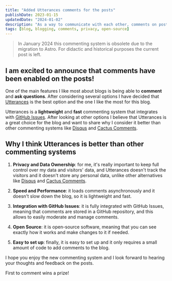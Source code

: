```yaml
---
title: "Added Utterances comments for the posts"
publishDate: 2023-01-15
updatedDate: "2024-01-02"
description: "As a way to communicate with each other, comments on posts have been activated"
tags: [blog, blogging, comments, privacy, open-source]
---
```



> In January 2024 this commenting system is obsolete due to the migration to Astro. For didactic and historical purposes the current post is left.

## I am excited to announce that comments have been enabled on the posts!

One of the main features I like most about blogs is being able to **comment** and **ask questions**. After considering several options I have decided that [Utterances](https://utteranc.es/) is the best option and the one I like the most for this blog.

Utterances is a **lightweight** and **fast** commenting system that integrates with [GitHub Issues](https://github.com/features/issues). After looking at other options I believe that Utterances is a great choice for the blog and want to share why I consider it better than other commenting systems like [Disqus](https://disqus.com/) and [Cactus Comments](https://cactus.chat/).

## Why I think Utterances is better than other commenting systems

1. **Privacy and Data Ownership**: for me, it's really important to keep full control over my data and visitors' data, and Utterances doesn't track the visitors and it doesn't store any personal data, unlike other alternatives like [Disqus](https://disqus.com/) and [Cactus Comments](https://cactus.chat/).

2. **Speed and Performance**: it loads comments asynchronously and it doesn't slow down the blog, so it is lightweight and fast.

3. **Integration with GitHub Issues**: it is fully integrated with GitHub Issues, meaning that comments are stored in a GitHub repository, and this allows to easily moderate and manage comments.

4. **Open Source**: it is open-source software, meaning that you can see exactly how it works and make changes to it if needed.

5. **Easy to set up**: finally, it is easy to set up and it only requires a small amount of code to add comments to the blog.

I hope you enjoy the new commenting system and I look forward to hearing your thoughts and feedback on the posts.

First to comment wins a prize! 